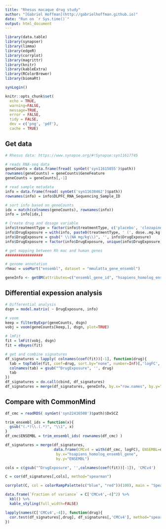 ```yaml
---
title: "Rhesus macaque drug study"
author: "[Gabriel Hoffman](http://gabrielhoffman.github.io)"
date: "Run on `r Sys.time()`"
output: html_document
---
```



<!---

cd /Users/gabrielhoffman/workspace/repos/CMC/covarr-de/macaque
# rm -rf combined_analysis/combine_all_EPHA1_cache

R

rmarkdown::render("macaque_DE.Rmd")


--->
 


```r
library(data.table)
library(synapser)
library(limma)
library(edgeR)
library(corrplot)
library(magrittr)
library(knitr)
library(kableExtra)
library(RColorBrewer)
library(biomaRt)

synLogin()

knitr::opts_chunk$set(
  echo = TRUE,
  warning=FALSE,
  message=TRUE,
  error = FALSE,
  tidy = FALSE,
  dev = c('png', 'pdf'),
  cache = TRUE)
```

## Get data
```r
# Rhesus data: https://www.synapse.org/#!Synapse:syn11617745

# reads RNA-seq data
geneCounts = data.frame(fread( synGet('syn11615855')$path))
rownames(geneCounts) = geneCounts$GeneFeature
geneCounts = geneCounts[,-1]

# read sample metadata
info = data.frame(fread( synGet('syn11638462')$path))
rownames(info) = info$DLPFC_RNA_Sequencing_Sample_ID

# sort info based on geneCounts
idx = match(colnames(geneCounts), rownames(info))
info = info[idx,]

# Create drug and dosage variable
info$treatmentType = factor(info$treatmentType, c('placebo', 'clozapine', 'haloperidol'))
info$DrugExposure = with(info, paste0(treatmentType, ' (', dose..mg.kg.d., ' mg/kg)'))
info$DrugExposure = gsub(" \\(NA mg/kg\\)", '', info$DrugExposure)
info$DrugExposure = factor(info$DrugExposure, unique(info$DrugExposure))

# get mapping between Rh mac and human genes
#################

# genome annotation
rhmac = useMart("ensembl", dataset = "mmulatta_gene_ensembl")

geneInfo <- getBM(attributes=c("ensembl_gene_id", "hsapiens_homolog_ensembl_gene","hsapiens_homolog_associated_gene_name"), mart=rhmac, values = rownames(geneCounts))
```

## Differential expession analysis
```r
# Differential analysis
dsgn = model.matrix( ~ DrugExposure, info)

# voom
keep = filterByExpr(geneCounts, dsgn)
vobj = voom(geneCounts[keep,], dsgn, plot=TRUE)

# lmFit
fit = lmFit(vobj, dsgn)
fit = eBayes(fit)

# get and combine signatures
df_signatures = lapply( colnames(coef(fit))[-1], function(drug){
  tab = topTable(fit, coef=drug, sort.by="none", number=Inf)[,'logFC', drop=FALSE]
  colnames(tab) = gsub("^DrugExposure", '', drug)
  tab
})
df_signatures = do.call(cbind, df_signatures)
df_signatures = merge(df_signatures, geneInfo, by.x="row.names", by.y="ensembl_gene_id")
```

## Compare with CommonMind
```r
df_cmc = readRDS( synGet('syn22416508')$path)$DxSCZ

trim_ensembl_ids = function(x){
  gsub("(.*)\\.(.*)", "\\1", x) 
}
df_cmc$ENSEMBL = trim_ensembl_ids( rownames(df_cmc) )

df_signatures = merge(df_signatures, 
                      data.frame(CMCv4 = with(df_cmc, logFC), ENSEMBL=df_cmc$ENSEMBL),
                       by.x="hsapiens_homolog_ensembl_gene", 
                       by.y="ENSEMBL")
```


```r
cols = c(gsub("^DrugExposure", '',colnames(coef(fit))[-1]), 'CMCv4')

C = cor(df_signatures[,cols], method="spearman")

corrplot(C, col = colorRampPalette(c("blue", "red"))(100), main = "Spearman correlation")
```


```r
data.frame(`Fraction of variance` = C['CMCv4',-4]^2) %>%
  kbl() %>%
  kable_styling(full_width=FALSE)
```

```r
lapply(names(C['CMCv4',-4]), function(drug){
  cor.test(df_signatures[,drug], df_signatures[,'CMCv4'], method="spearman")
})
```













